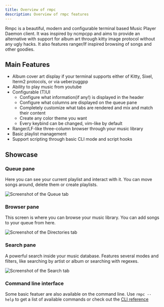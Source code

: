 ```yaml
---
title: Overview of rmpc
description: Overview of rmpc features
---
```



Rmpc is a beautiful, modern and configurable terminal based Music Player Daemon client. It was inspired by ncmpcpp
and aims to provide an alternative with support for album art through kitty image protocol without any ugly hacks.
It also features ranger/lf inspired browsing of songs and other goodies.

## Main Features

-   Album cover art display if your terminal supports either of Kitty, Sixel, Iterm2 protocols, or via ueberzuggpp
-   Ability to play music from youtube
-   Configurable (T)UI
    -   Configure what information(if any!) is displayed in the header
    -   Configure what columns are displayed on the queue pane
    -   Completely customize what tabs are rendered and mix and match their content
    -   Create any color theme you want
    -   Every keybind can be changed, vim-like by default
-   Ranger/LF-like three-column browser through your music library
-   Basic playlist management
-   Support scripting through basic CLI mode and script hooks

## Showcase


### Queue pane

Here you can see your current playlist and interact with it. You can move songs around, delete them or create playlists.

<Image src={queueImg} width={800} alt="Screenshot of the Queue tab" />

### Browser pane

This screen is where you can browse your music library. You can add songs to your queue from here.

<Image src={browserImg} width={800} alt="Screenshot of the Directories tab" />

### Search pane

A powerful search inside your music database. Features several modes and filters, like searching by artist or album
or searching with regexes.

<Image src={searchImg} width={800} alt="Screenshot of the Search tab" />

### Command line interface

Some basic featuer are also available on the command line. Use `rmpc --help` to get a list of available commands or
check out the [CLI reference](/rmpc/reference/cli-command-mode)
